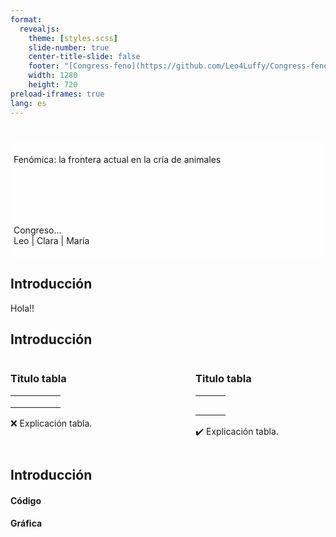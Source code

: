 ```yaml
---
format: 
  revealjs:
    theme: [styles.scss]
    slide-number: true
    center-title-slide: false
    footer: "[Congress-feno](https://github.com/Leo4Luffy/Congress-feno)"
    width: 1280
    height: 720
preload-iframes: true
lang: es
---
```


#  {background-iframe="grid-worms/index.html"}

::: {style="background-color: #ffffffbb; border-radius: 10px; padding: 5px;"}

::: r-fit-text
Fenómica: la frontera actual en la cría de animales
:::

<br>
<br>
<br>
<br>

::: {.my-grey}
Congreso... <br />
Leo | Clara | María
:::

:::

## Introducción

:::small
Hola!!
:::

## Introducción

::: {.columns .pv4}

::: {.column width="45%"}

### Titulo tabla

<table class="table-bad" width="100%">
  <tbody>
  <tr>
    <td> </td>
    <td> </td>
    <td> </td>
    <td> </td>
    <td> </td>
  </tr>
  <tr>
    <td> </td>
    <td> </td>
    <td> </td>
    <td> </td>
    <td> </td>
  </tr>
  <tr>
    <td> </td>
    <td> </td>
    <td> </td>
    <td> </td>
    <td> </td>
  </tr>
  </tbody>
</table>

::: {.fragment .pv4}
:::small
❌ Explicación tabla.
:::
:::
:::

::: {.column width="10%"}
:::

::: {.column width="45%"}

::: {.fragment}

### Titulo tabla

<table class="table-good" width="100%">
  <tbody>
  <tr>
    <td> </td>
    <td> </td>
    <td> </td>
  </tr>
  <tr>
    <td> </td>
    <td> </td>
    <td> </td>
  </tr>
  <tr>
    <td> </td>
    <td> </td>
    <td> </td>
  </tr>
  <tr>
    <td> </td>
    <td> </td>
    <td> </td>
  </tr>
  <tr>
    <td> </td>
    <td> </td>
    <td> </td>
  </tr>
  </tbody>
</table>
::: {.pv4}
:::small
✔️ Explicación tabla.
:::
:::
:::
:::

:::

## Introducción

::: {.panel-tabset}

#### Código



#### Gráfica

:::